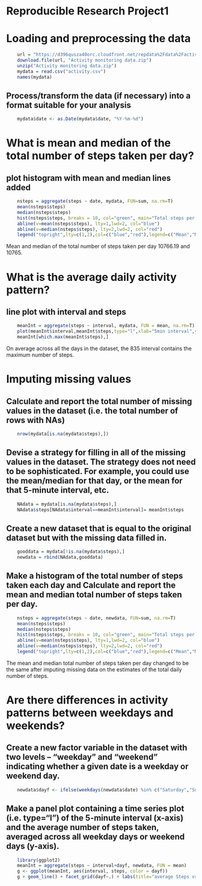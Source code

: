 Reproducible Research Project1
==============================
# Loading and preprocessing the data
```r
    url = "https://d396qusza40orc.cloudfront.net/repdata%2Fdata%2Factivity.zip"
    download.file(url, "Activity monitoring data.zip")
    unzip("Activity monitoring data.zip")
    mydata = read.csv("activity.csv")
    names(mydata)
``` 

## Process/transform the data (if necessary) into a format suitable for your analysis
``` r
    mydata$date <- as.Date(mydata$date, "%Y-%m-%d")
```

# What is mean and median of the total number of steps taken per day?
## plot histogram with mean and median lines added
```r
    nsteps = aggregate(steps ~ date, mydata, FUN=sum, na.rm=T)
    mean(nsteps$steps)
    median(nsteps$steps)
    hist(nsteps$steps, breaks = 10, col="green", main="Total steps per day")
    abline(v=mean(nsteps$steps), lty=1,lwd=2, col="blue")
    abline(v=median(nsteps$steps), lty=2,lwd=2, col="red")
    legend("topright",lty=c(1,2),col=c("blue","red"),legend=c("Mean","Median"))
```
Mean and median of the total number of steps taken per day 10766.19 and 10765.


# What is the average daily activity pattern?
## line plot with interval and steps
```r
    meanInt = aggregate(steps ~ interval, mydata, FUN = mean, na.rm=T)
    plot(meanInt$interval,meanInt$steps,type="l",xlab="5min interval",ylab="mean steps",main="average daily activity")
    meanInt[which.max(meanInt$steps),]
```
On average across all the days in the dataset, the 835 interval contains the maximum number of steps.

# Imputing missing values
## Calculate and report the total number of missing values in the dataset (i.e. the total number of rows with NAs)
```r
    nrow(mydata[is.na(mydata$steps),])
```

## Devise a strategy for filling in all of the missing values in the dataset. The strategy does not need to be sophisticated. For example, you could use the mean/median for that day, or the mean for that 5-minute interval, etc.
```r
    NAdata = mydata[is.na(mydata$steps),]    
    NAdata$steps[NAdata$interval==meanInt$interval]= meanInt$steps
```

## Create a new dataset that is equal to the original dataset but with the missing data filled in.
```r
    gooddata = mydata[!is.na(mydata$steps),]
    newdata = rbind(NAdata,gooddata)
```

## Make a histogram of the total number of steps taken each day and Calculate and report the mean and median total number of steps taken per day. 
```r
    nsteps = aggregate(steps ~ date, newdata, FUN=sum, na.rm=T)
    mean(nsteps$steps)
    median(nsteps$steps)
    hist(nsteps$steps, breaks = 10, col="green", main="Total steps per day")
    abline(v=mean(nsteps$steps), lty=1,lwd=2, col="blue")
    abline(v=median(nsteps$steps), lty=2,lwd=2, col="red")
    legend("topright",lty=c(1,2),col=c("blue","red"),legend=c("Mean","Median"))
```
The mean and median total number of steps taken per day changed to be the same after imputing missing data on the estimates of the total daily number of steps.

# Are there differences in activity patterns between weekdays and weekends?
## Create a new factor variable in the dataset with two levels – “weekday” and “weekend” indicating whether a given date is a weekday or weekend day.
```r
    newdata$dayf <- ifelse(weekdays(newdata$date) %in% c("Saturday","Sunday"),"weekend","weekday")
```

## Make a panel plot containing a time series plot (i.e. type="l") of the 5-minute interval (x-axis) and the average number of steps taken, averaged across all weekday days or weekend days (y-axis).
```r
    library(ggplot2)
    meanInt = aggregate(steps ~ interval+dayf, newdata, FUN = mean)
    g <- ggplot(meanInt, aes(interval, steps, color = dayf))
    g + geom_line() + facet_grid(dayf~.) + labs(title="average Steps vs. days", y="steps", x= "5min interval")
```